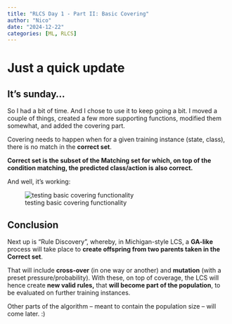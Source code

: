 ```yaml
---
title: "RLCS Day 1 - Part II: Basic Covering"
author: "Nico"
date: "2024-12-22"
categories: [ML, RLCS]
---
```


# Just a quick update

## It's sunday...

So I had a bit of time. And I chose to use it to keep going a bit. I moved a couple of things, created a few more supporting functions, modified them somewhat, and added the covering part.

Covering needs to happen when for a given training instance (state, class), there is no match in the **correct set**.

**Correct set is the subset of the Matching set for which, on top of the condition matching, the predicted class/action is also correct.**

And well, it's working:

![testing basic covering functionality](basic_coverage_works_v2.jpg)

## Conclusion

Next up is "Rule Discovery", whereby, in Michigan-style LCS, a **GA-like** process will take place to **create offspring from two parents taken in the Correct set**.

That will include **cross-over** (in one way or another) and **mutation** (with a preset pressure/probability). With these, on top of coverage, the LCS will hence create **new valid rules,** that **will become part of the population**, to be evaluated on further training instances.

Other parts of the algorithm – meant to contain the population size – will come later. :)
